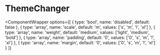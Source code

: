 
# ThemeChanger

<ComponentWrapper
  options={[
    { type: 'bool', name: 'disabled', default: false },
    {
      type: 'array',
      name: 'scale',
      default: 'm',
      values: ['s', 'm', 'l', 'xl']
    },
    {
      type: 'array',
      name: 'weight',
      default: 'medium',
      values: ['light', 'medium', 'bold']
    },
    {
      type: 'array',
      name: 'padding',
      default: '0',
      values: ['0', 's', 'm', 'l', 'xl']
    },
    {
      type: 'array',
      name: 'margin',
      default: '0',
      values: ['0', 's', 'm', 'l', 'xl']
    }
  ]}
>
  <ThemeChanger />
</ComponentWrapper>

